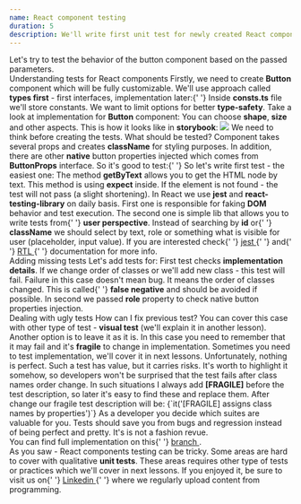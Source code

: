 ```yaml
---
name: React component testing
duration: 5
description: We'll write first unit test for newly created React component.
---
```


<Prelude>
  <M>
    Let's try to test the behavior of the button component based on the passed
    parameters.
  </M>
</Prelude>

<Section>
  <XL>Understanding tests for React components</XL>
  <M>
    Firstly, we need to create <B>Button</B> component which will be fully
    customizable. We'll use approach called <B>types first</B> - first
    interfaces, implementation later:{' '}
  </M>
  <Snippet
    src='https://raw.githubusercontent.com/polubis/Snippets/main/defs.ts'
    linesCount={31}
    description='We mixed native button properties with ours'
  />
  <M>
    Inside <B>consts.ts</B> file we'll store constants. We want to limit options
    for better <B>type-safety</B>.
  </M>
  <Snippet
    src='https://raw.githubusercontent.com/polubis/Snippets/main/consts.ts'
    linesCount={6}
    description='You can choose value from 1 to 5, other are unsupported'
  />
  <M>
    Take a look at implementation for <B>Button</B> component:
  </M>
  <Snippet
    src='https://raw.githubusercontent.com/polubis/Snippets/main/button.tsx'
    linesCount={21}
    description='A lot of default properties'
  />
  <M>
    You can choose <B>shape</B>, <B>size</B> and other aspects. This is how it
    looks like in <B>storybook</B>:
  </M>
  <Img src='https://raw.githubusercontent.com/polubis/Snippets/main/buttons.jpg' />
  <M>
    We need to think before creating the tests. What should be tested? Component
    takes several props and creates <B>className</B> for styling purposes. In
    addition, there are other <B>native</B> button properties injected which
    comes from <B>ButtonProps</B> interface. So it's good to test:{' '}
  </M>
  <List items='Class names creation,Option to pass other properties,Option to pass any children' />
  <M>So let's write first test - the easiest one: </M>
  <Snippet
    src='https://raw.githubusercontent.com/polubis/Snippets/main/button.test.tsx'
    linesCount={12}
    description='Render function used to simulate rendering and HTML nodes creation'
  />
  <M>
    The method <B>getByText</B> allows you to get the HTML node by text. This
    method is using <B>expect</B> inside. If the element is not found - the test
    will not pass (a slight shortening).
  </M>
  <M>
    In React we use <B>jest</B> and <B>react-testing-library</B> on daily basis.
    First one is responsible for faking <B>DOM</B> behavior and test execution.
  </M>
  <M>
    The second one is simple lib that allows you to write tests from{' '}
    <B>user perspective</B>. Instead of searching by <B>id</B> or{' '}
    <B>className</B> we should select by text, role or something what is visible
    for user (placeholder, input value).
  </M>
  <Hint hasBg>
    If you are interested check{' '}
    <A href='https://jestjs.io/docs/getting-started/' outside>
      jest
    </A>{' '}
    and{' '}
    <A
      href='https://testing-library.com/docs/react-testing-library/intro/'
      outside
    >
      RTL
    </A>{' '}
    documentation for more info.
  </Hint>
</Section>

<Section>
  <XL>Adding missing tests</XL>
  <M>Let's add tests for: </M>
  <List items='Class names creation,Option to pass other properties' />
  <Snippet
    src='https://raw.githubusercontent.com/polubis/Snippets/main/button-more.test.tsx'
    linesCount={25}
  />
  <M>
    First test checks <B>implementation details</B>. If we change order of
    classes or we'll add new class - this test will fail. Failure in this case
    doesn't mean bug. It means the order of classes changed. This is called{' '}
    <B>false negative</B> and should be avoided if possible.
  </M>
  <M>
    In second we passed <B>role</B> property to check native button properties
    injection.
  </M>
</Section>

<Section>
  <XL>Dealing with ugly tests</XL>
  <M>
    How can I fix previous test? You can cover this case with other type of test
    - <B>visual test</B> (we'll explain it in another lesson).
  </M>
  <M>
    Another option is to leave it as it is. In this case you need to remember
    that it may fail and it's <B>fragile</B> to change in implementation.
  </M>
  <Hint hasBg>
    Sometimes you need to test implementation, we'll cover it in next lessons.
  </Hint>
  <M>
    Unfortunately, nothing is perfect. Such a test has value, but it carries
    risks. It's worth to highlight it somehow, so developers won't be surprised
    that the test fails after class names order change. In such situations I
    always add <B>[FRAGILE]</B> before the test description, so later it's easy
    to find these and replace them. After change our fragile test description
    will be:
  </M>
  <Snippet>{`it('[FRAGILE] assigns class names by properties')`}</Snippet>
  <Hint hasBg>
    As a developer you decide which suites are valuable for you. Tests should
    save you from bugs and regression instead of being perfect and pretty. It's
    is not a fashion revue.
  </Hint>
</Section>

<Example>
  <M>
    You can find full implementation on this{' '}
    <A
      outside
      href='https://github.com/polubis/Dream-stack-for-React-dev/tree/main/system/libs/figa-ui/src/lib/button/'
    >
      branch
    </A>
    .
  </M>
</Example>

<Summary>
  <M>
    As you saw - React components testing can be tricky. Some areas are hard to
    cover with qualitative <B>unit tests</B>. These areas requires other type of
    tests or practices which we'll cover in next lessons.
  </M>
  <M>
    If you enjoyed it, be sure to visit us on{' '}
    <A href='https://www.linkedin.com/in/adrian-po%C5%82ubi%C5%84ski-281ab2172/' outside>
      Linkedin
    </A>{' '}
    where we regularly upload content from programming.
  </M>
</Summary>
